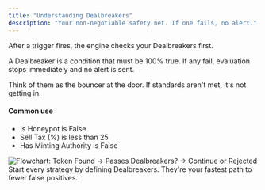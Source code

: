 ```yaml
---
title: "Understanding Dealbreakers"
description: "Your non-negotiable safety net. If one fails, no alert."
---
```


After a trigger fires, the engine checks your Dealbreakers first.

A Dealbreaker is a condition that must be 100% true. If any fail, evaluation stops immediately and no alert is sent.

Think of them as the bouncer at the door. If standards aren't met, it's not getting in.

#### Common use

- Is Honeypot is False
- Sell Tax (%) is less than 25
- Has Minting Authority is False

<Frame caption="Flow: Dealbreakers first">
  <img src="/images/checks-passed.png" alt="Flowchart: Token Found → Passes Dealbreakers? → Continue or Rejected" />
</Frame>

<Tip>
Start every strategy by defining Dealbreakers. They're your fastest path to fewer false positives.
</Tip>


